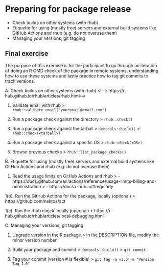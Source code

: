 # Preparing for package release

- Check builds on other systems (with rhub)
- Etiquette for using (mostly free) servers and external build systems like GitHub Actions and rhub (e.g. do not overuse them)
- Managing your versions, git tagging



## Final exercise

<!-- NOTE: Preferably something linked to working towards completing the project assignments, maybe to be used as a milestone? -->

The purpose of this exercise is for the participant to go through an iteration of doing an R CMD check of the package in remote systems, understanding how to use these systems and lastly practice how to tag git commits to track versions.

A. Check builds on other systems (with rhub)
<!--> https://r-hub.github.io/rhub/articles/rhub.html-->

1. Validate email with rhub
> `rhub::validate_email("youremail@email.com")`

2. Run a package check against the directory
> `rhub::check()`

3. Run a package check against the tarball
> `devtools::build()`
> `rhub::check(<tarball>)`

4. Run a package check against a specific OS
> `rhub::check(<OS>)`

5. Browse previous checks
> `rhub::list_package_checks()`

B. Etiquette for using (mostly free) servers and external build systems like GitHub Actions and rhub (e.g. do not overuse them)

1. Read the usage limits on GitHub Actions and rhub
> - https://docs.github.com/en/actions/reference/usage-limits-billing-and-administration
> - https://docs.r-hub.io/#regularly

1(b). Run the GitHub Actions for the package, locally (optional)
> https://github.com/nektos/act

1(c). Run the rhub check locally (optional)
> https://r-hub.github.io/rhub/articles/local-debugging.html

C. Managing your versions, git tagging

1. Upgrade version in the R package
> In the DESCRIPTION file, modify the minor version number

2. Build your package and commit
> `devtools::build()`
> `git commit`

3. Tag your commit (version # is flexible)
> `git tag -a v1.0 -m "Version Tag 1.0"`

